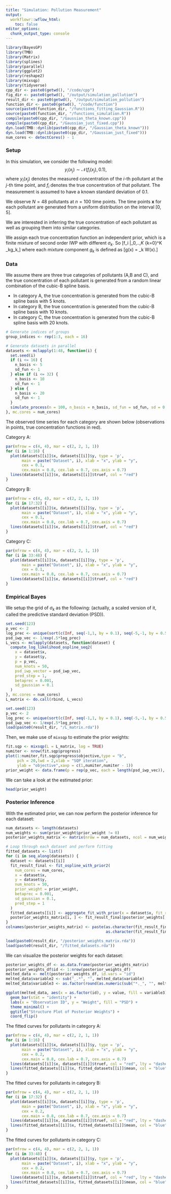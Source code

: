 ```yaml
---
title: "Simulation: Pollution Measurement"
output:
  workflowr::wflow_html:
    toc: false
editor_options:
  chunk_output_type: console
---
```


```r
library(BayesGP)
library(TMB)
library(Matrix)
library(splines)
library(parallel)
library(ggplot2)
library(reshape2)
library(mixsqp)
library(tidyverse)
cpp_dir <- paste0(getwd(), "/code/cpp")
fig_dir <- paste0(getwd(), "/output/simulation_pollution")
result_dir <- paste0(getwd(), "/output/simulation_pollution")
function_dir <- paste0(getwd(), "/code/function")
source(paste0(function_dir, "/functions_fitting_Gaussian.R"))
source(paste0(function_dir, "/functions_simulation.R"))
compile(paste0(cpp_dir, "/Gaussian_theta_known.cpp"))
compile(paste0(cpp_dir, "/Gaussian_just_fixed.cpp"))
dyn.load(TMB::dynlib(paste0(cpp_dir, "/Gaussian_theta_known")))
dyn.load(TMB::dynlib(paste0(cpp_dir, "/Gaussian_just_fixed")))
num_cores <- detectCores() - 1
```


### **Setup**

In this simulation, we consider the following model:
$$y_i(x_j) \sim \mathcal{N}\big(f_i(x_j), 0.1\big),$$
where $y_i(x_j)$ denotes the measured concentration of the $i$-th pollutant at the $j$-th time point, and $f_i$ denotes the true concentration of that pollutant. The measurement is assumed to have a known standard deviation of $0.1$. 

We observe $N = 48$ pollutants at $n = 100$ time points. 
The time points $\boldsymbol{x}$ for each pollutant are generated from a uniform distribution on the interval $[0, 5]$. 

We are interested in inferring the true concentration of each pollutant as well as grouping them into similar categories.

We assign each true concentration function an independent prior, which is a finite mixture of second order IWP with different $\sigma_k$. So \[f_i |\pi_0,..,\pi_K \overset{d}{=} \sum_{k=0}^K \pi_kg_k,\] where each mixture component $g_k$ is defined as \[\frac{\partial^2}{\partial x^2}g(x) = \sigma_k W(x).\]

### **Data**

We assume there are three true categories of pollutants (A,B and C), and the true concentration of each pollutant is generated from a random linear combination of the cubic-B spline basis.

- In category A, the true concentration is generated from the cubic-B spline basis with 5 knots. 
- In category B, the true concentration is generated from the cubic-B spline basis with 10 knots. 
- In category C, the true concentration is generated from the cubic-B spline basis with 20 knots.

```r
# Generate indices of groups
group_indices <- rep(1:3, each = 16)

# Generate datasets in parallel
datasets <- mclapply(1:48, function(i) {
  set.seed(i)
  if (i <= 16) {
    n_basis <- 5
    sd_fun <- 1
  } else if (i <= 32) {
    n_basis <- 10
    sd_fun <- 1
  } else {
    n_basis <- 20
    sd_fun <- 1
  }
  simulate_process(n = 100, n_basis = n_basis, sd_fun = sd_fun, sd = 0.1)
}, mc.cores = num_cores)
```


The observed time series for each category are shown below (observations in points, true concentration functions in red).

Category A:

```r
par(mfrow = c(4, 4), mar = c(2, 2, 1, 1))  
for (i in 1:16) {
  plot(datasets[[i]]$x, datasets[[i]]$y, type = 'p',  
       main = paste("Dataset", i), xlab = "x", ylab = "y",
       cex = 0.1,
       cex.main = 0.8, cex.lab = 0.7, cex.axis = 0.7)  
  lines(datasets[[i]]$x, datasets[[i]]$truef, col = "red")
}
```

Category B:

```r
par(mfrow = c(4, 4), mar = c(2, 2, 1, 1))  
for (i in 17:32) {
  plot(datasets[[i]]$x, datasets[[i]]$y, type = 'p',  
       main = paste("Dataset", i), xlab = "x", ylab = "y",
       cex = 0.1,
       cex.main = 0.8, cex.lab = 0.7, cex.axis = 0.7)  
  lines(datasets[[i]]$x, datasets[[i]]$truef, col = "red")
}
```


Category C:

```r
par(mfrow = c(4, 4), mar = c(2, 2, 1, 1))  
for (i in 33:48) {
  plot(datasets[[i]]$x, datasets[[i]]$y, type = 'p',  
       main = paste("Dataset", i), xlab = "x", ylab = "y",
       cex = 0.1,
       cex.main = 0.8, cex.lab = 0.7, cex.axis = 0.7)  
  lines(datasets[[i]]$x, datasets[[i]]$truef, col = "red")
}
```


### **Empirical Bayes**

We setup the grid of $\sigma_k$ as the following: (actually, a scaled version of it, called the predictive standard deviation (PSD)).
```r
set.seed(123)
p_vec <- 2
log_prec <- unique(sort(c(Inf, seq(-1,1, by = 0.1), seq(-5,-1, by = 0.5), seq(1,5, by = 0.5), seq(-10,-5, by = 1), seq(5,10, by = 1)), decreasing = T))
psd_iwp_vec <- 1/exp(.5*log_prec)
L_vecs <- mclapply(datasets, function(dataset) {
  compute_log_likelihood_ospline_seq2(
    x = dataset$x,
    y = dataset$y,
    p = p_vec,
    num_knots = 50,
    psd_iwp_vector = psd_iwp_vec,
    pred_step = 1,
    betaprec = 0.001,
    sd_gaussian = 0.1
  )
}, mc.cores = num_cores)
L_matrix <- do.call(rbind, L_vecs)
```
```r
set.seed(123)
p_vec <- 2
log_prec <- unique(sort(c(Inf, seq(-1,1, by = 0.1), seq(-5,-1, by = 0.5), seq(1,5, by = 0.5), seq(-10,-5, by = 1), seq(5,10, by = 1)), decreasing = T))
psd_iwp_vec <- 1/exp(.5*log_prec)
load(paste0(result_dir, "/L_matrix.rda"))
```

Then, we make use of $\texttt{mixsqp}$ to estimate the prior weights:  
```r
fit.sqp <- mixsqp(L = L_matrix, log = TRUE)
numiter <- nrow(fit.sqp$progress)
plot(1:numiter,fit.sqp$progress$objective,type = "b",
     pch = 20,lwd = 2,xlab = "SQP iteration",
     ylab = "objective",xaxp = c(1,numiter,numiter - 1))
prior_weight <- data.frame(p = rep(p_vec, each = length(psd_iwp_vec)), psd_iwp = psd_iwp_vec, prior_weight = fit.sqp$x)
```

We can take a look at the estimated prior:
```r
head(prior_weight)
```


### **Posterior Inference**

With the estimated prior, we can now perform the posterior inference for each dataset:

```r
num_datasets <- length(datasets)
num_weights <- sum(prior_weight$prior_weight != 0)
posterior_weights_matrix <- matrix(nrow = num_datasets, ncol = num_weights)

# Loop through each dataset and perform fitting
fitted_datasets <- list()
for (i in seq_along(datasets)) {
  dataset <- datasets[[i]]
  fit_result_final <- fit_ospline_with_prior2(
    num_cores = num_cores,
    x = dataset$x,
    y = dataset$y,
    num_knots = 50,
    prior_weight = prior_weight,
    betaprec = 0.001,
    sd_gaussian = 0.1,
    pred_step = 1
  )
  fitted_datasets[[i]] <- aggregate_fit_with_prior(x = dataset$x, fit_results_with_prior = fit_result_final)$summary_df
  posterior_weights_matrix[i, ] <- fit_result_final$posterior_weights[, "posterior_weight"]
}
colnames(posterior_weights_matrix) <- paste(as.character(fit_result_final$posterior_weights[, "p"]),
                                            as.character(fit_result_final$posterior_weights[, "psd_iwp"]), sep = "_")
```

```r
load(paste0(result_dir, "/posterior_weights_matrix.rda"))
load(paste0(result_dir, "/fitted_datasets.rda"))
```


We can visualize the posterior weights for each dataset:
```r
posterior_weights_df <- as.data.frame(posterior_weights_matrix)
posterior_weights_df$id <- 1:nrow(posterior_weights_df)
melted_data <- melt(posterior_weights_df, id.vars = "id")
melted_data$variable2 <- sub("_.*", "", melted_data$variable)
melted_data$variable3 <- as.factor(round(as.numeric(sub("*._", "", melted_data$variable)), 3))

ggplot(melted_data, aes(x = as.factor(id), y = value, fill = variable3)) +
  geom_bar(stat = "identity") +
  labs(x = "Observation ID", y = "Weight", fill = "PSD") +
  theme_minimal() +
  ggtitle("Structure Plot of Posterior Weights") +
  coord_flip() 
```

The fitted curves for pollutants in category A:

```r
par(mfrow = c(4, 4), mar = c(2, 2, 1, 1))  
for (i in 1:16) {
  plot(datasets[[i]]$x, datasets[[i]]$y, type = 'p',  
       main = paste("Dataset", i), xlab = "x", ylab = "y",
       cex = 0.2,
       cex.main = 0.8, cex.lab = 0.7, cex.axis = 0.7)  
  lines(datasets[[i]]$x, datasets[[i]]$truef, col = "red", lty = "dashed", lwd = 1.5)
  lines(fitted_datasets[[i]]$x, fitted_datasets[[i]]$mean, col = "blue", lwd = 1.2)
}
```


The fitted curves for pollutants in category B:

```r
par(mfrow = c(4, 4), mar = c(2, 2, 1, 1))  
for (i in 17:32) {
  plot(datasets[[i]]$x, datasets[[i]]$y, type = 'p',  
       main = paste("Dataset", i), xlab = "x", ylab = "y",
       cex = 0.2,
       cex.main = 0.8, cex.lab = 0.7, cex.axis = 0.7)  
  lines(datasets[[i]]$x, datasets[[i]]$truef, col = "red", lty = "dashed", lwd = 1.5)
  lines(fitted_datasets[[i]]$x, fitted_datasets[[i]]$mean, col = "blue", lwd = 1.2)
}
```


The fitted curves for pollutants in category C:

```r
par(mfrow = c(4, 4), mar = c(2, 2, 1, 1))  
for (i in 33:48) {
  plot(datasets[[i]]$x, datasets[[i]]$y, type = 'p',  
       main = paste("Dataset", i), xlab = "x", ylab = "y",
       cex = 0.2,
       cex.main = 0.8, cex.lab = 0.7, cex.axis = 0.7)  
  lines(datasets[[i]]$x, datasets[[i]]$truef, col = "red", lty = "dashed", lwd = 1.5)
  lines(fitted_datasets[[i]]$x, fitted_datasets[[i]]$mean, col = "blue", lwd = 1.2)
}
```





